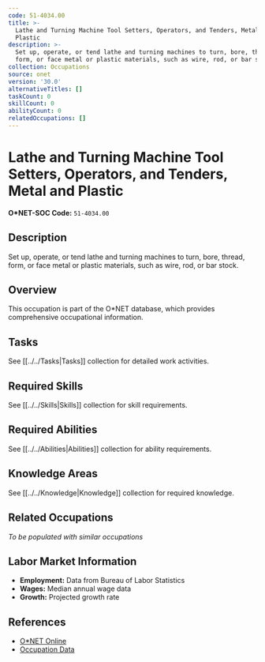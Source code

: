 ```yaml
---
code: 51-4034.00
title: >-
  Lathe and Turning Machine Tool Setters, Operators, and Tenders, Metal and
  Plastic
description: >-
  Set up, operate, or tend lathe and turning machines to turn, bore, thread,
  form, or face metal or plastic materials, such as wire, rod, or bar stock.
collection: Occupations
source: onet
version: '30.0'
alternativeTitles: []
taskCount: 0
skillCount: 0
abilityCount: 0
relatedOccupations: []
---
```

# Lathe and Turning Machine Tool Setters, Operators, and Tenders, Metal and Plastic

**O*NET-SOC Code:** `51-4034.00`

## Description

Set up, operate, or tend lathe and turning machines to turn, bore, thread, form, or face metal or plastic materials, such as wire, rod, or bar stock.

## Overview

This occupation is part of the O*NET database, which provides comprehensive occupational information.

## Tasks

See [[../../Tasks|Tasks]] collection for detailed work activities.

## Required Skills

See [[../../Skills|Skills]] collection for skill requirements.

## Required Abilities

See [[../../Abilities|Abilities]] collection for ability requirements.

## Knowledge Areas

See [[../../Knowledge|Knowledge]] collection for required knowledge.

## Related Occupations

*To be populated with similar occupations*

## Labor Market Information

- **Employment:** Data from Bureau of Labor Statistics
- **Wages:** Median annual wage data
- **Growth:** Projected growth rate

## References

- [O*NET Online](https://www.onetonline.org/link/summary/51-4034.00)
- [Occupation Data](https://www.onetcenter.org/)

